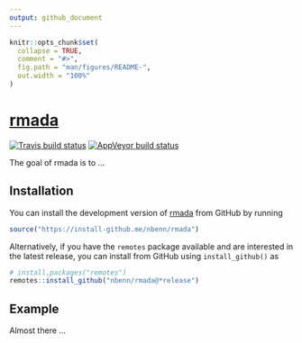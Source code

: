 ```yaml
---
output: github_document
---
```


<!-- README.md is generated from README.Rmd. Please edit that file -->

```r
knitr::opts_chunk$set(
  collapse = TRUE,
  comment = "#>",
  fig.path = "man/figures/README-",
  out.width = "100%"
)
```
# [rmada](https://nbenn.github.io/rmada)

[![Travis build status](https://travis-ci.org/nbenn/rmada.svg?branch=master)](https://travis-ci.org/nbenn/rmada)
[![AppVeyor build status](https://ci.appveyor.com/api/projects/status/github/nbenn/rmada?branch=master&svg=true)](https://ci.appveyor.com/project/nbenn/rmada)

The goal of rmada is to ...

## Installation

You can install the development version of [rmada](https://nbenn.github.io/rmada) from GitHub by running
``` r
source("https://install-github.me/nbenn/rmada")
```

Alternatively, if you have the `remotes` package available and are interested in the latest release, you can install from GitHub using `install_github()` as

``` r
# install.packages("remotes")
remotes::install_github("nbenn/rmada@*release")
```

## Example

Almost there ...
